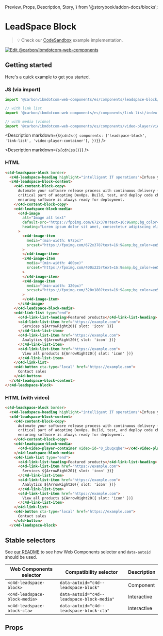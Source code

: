   Preview,
  Props,
  Description,
  Story,
} from '@storybook/addon-docs/blocks';

# LeadSpace Block

> 💡 Check our
> [CodeSandbox](https://githubbox.com/carbon-design-system/carbon-for-ibm-dotcom/tree/main/packages/web-components/examples/codesandbox/components/leadspace-block)
> example implementation.

[![Edit @carbon/ibmdotcom-web-components](https://codesandbox.io/static/img/play-codesandbox.svg)](https://githubbox.com/carbon-design-system/carbon-for-ibm-dotcom/tree/main/packages/web-components/examples/codesandbox/components/leadspace-block)

## Getting started

Here's a quick example to get you started.

### JS (via import)

```javascript
import '@carbon/ibmdotcom-web-components/es/components/leadspace-block/index';

// with link list
import '@carbon/ibmdotcom-web-components/es/components/link-list/index';

// with media (video)
import '@carbon/ibmdotcom-web-components/es/components/video-player/video-player-container';
```

<Description
  markdown={`${cdnJs({
    components: ['leadspace-block', 'link-list', 'video-player-container'],
  })}`}
/>

<Description markdown={`${cdnCss()}`} />

### HTML

```html
<c4d-leadspace-block border>
  <c4d-leadspace-heading highlight="intelligent IT operations">Infuse your AIOps platform with intelligent IT operations</c4d-leadspace-heading>
  <c4d-leadspace-block-content>
    <c4d-content-block-copy>
      Automate your software release process with continuous delivery (CD)—the most
      critical part of adopting DevOps. Build, test, and deploy code changes quickly,
      ensuring software is always ready for deployment.
    </c4d-content-block-copy>
    <c4d-leadspace-block-media>
      <c4d-image
        alt="Image alt text"
        default-src="https://fpoimg.com/672x378?text=16:9&amp;bg_color=ee5396&amp;text_color=161616"
        heading="Lorem ipsum dolor sit amet, consectetur adipiscing elit."
      >
        <c4d-image-item
          media="(min-width: 672px)"
          srcset="https://fpoimg.com/672x378?text=16:9&amp;bg_color=ee5396&amp;text_color=161616"
        >
        </c4d-image-item>
        <c4d-image-item
          media="(min-width: 400px)"
          srcset="https://fpoimg.com/400x225?text=16:9&amp;bg_color=ee5396&amp;text_color=161616"
        >
        </c4d-image-item>
        <c4d-image-item
          media="(min-width: 320px)"
          srcset="https://fpoimg.com/320x180?text=16:9&amp;bg_color=ee5396&amp;text_color=161616"
        >
        </c4d-image-item>
      </c4d-image>
    </c4d-leadspace-block-media>
    <c4d-link-list type="end">
      <c4d-link-list-heading>Featured products</c4d-link-list-heading>
      <c4d-link-list-item href="https://example.com">
        Services ${ArrowRight20({ slot: 'icon' })}
      </c4d-link-list-item>
      <c4d-link-list-item href="https://example.com">
        Analytics ${ArrowRight20({ slot: 'icon' })}
      </c4d-link-list-item>
      <c4d-link-list-item href="https://example.com">
        View all products ${ArrowRight20({ slot: 'icon' })}
      </c4d-link-list-item>
    </c4d-link-list>
    <c4d-button cta-type="local" href="https://example.com">
      Contact sales
    </c4d-button>
  </c4d-leadspace-block-content>
</c4d-leadspace-block>
```

### HTML (with video)

```html
<c4d-leadspace-block border>
  <c4d-leadspace-heading highlight="intelligent IT operations">Infuse your AIOps platform with intelligent IT operations</c4d-leadspace-heading>
  <c4d-leadspace-block-content>
    <c4d-content-block-copy>
      Automate your software release process with continuous delivery (CD)—the most
      critical part of adopting DevOps. Build, test, and deploy code changes quickly,
      ensuring software is always ready for deployment.
    </c4d-content-block-copy>
    <c4d-leadspace-block-media>
      <c4d-video-player-container video-id="0_ibuqxqbe"></c4d-video-player-container>
    </c4d-leadspace-block-media>
    <c4d-link-list type="end">
      <c4d-link-list-heading>Featured products</c4d-link-list-heading>
      <c4d-link-list-item href="https://example.com">
        Services ${ArrowRight20({ slot: 'icon' })}
      </c4d-link-list-item>
      <c4d-link-list-item href="https://example.com">
        Analytics ${ArrowRight20({ slot: 'icon' })}
      </c4d-link-list-item>
      <c4d-link-list-item href="https://example.com">
        View all products ${ArrowRight20({ slot: 'icon' })}
      </c4d-link-list-item>
    </c4d-link-list>
    <c4d-button cta-type="local" href="https://example.com">
      Contact sales
    </c4d-button>
  </c4d-leadspace-block>
```

## Stable selectors

See
[our README](https://github.com/carbon-design-system/carbon-for-ibm-dotcom/tree/main/packages/web-components#stable-selectors-for-analytics-and-integratione2e-testing-in-web-components)
to see how Web Components selector and `data-autoid` should be used.

| Web Components selector       | Compatibility selector                     | Description |
| ----------------------------- | ------------------------------------------ | ----------- |
| `<c4d-leadspace-block>`       | `data-autoid="c4d--leadspace-block"`       | Component   |
| `<c4d-leadspace-block-media>` | `data-autoid="c4d--leadspace-block-media"` | Interactive |
| `<c4d-leadspace-block-cta>`   | `data-autoid="c4d--leadspace-block-cta"`   | Interactive |

## Props

<Props of="c4d-leadspace-block" />
<Description markdown={contributing} />
